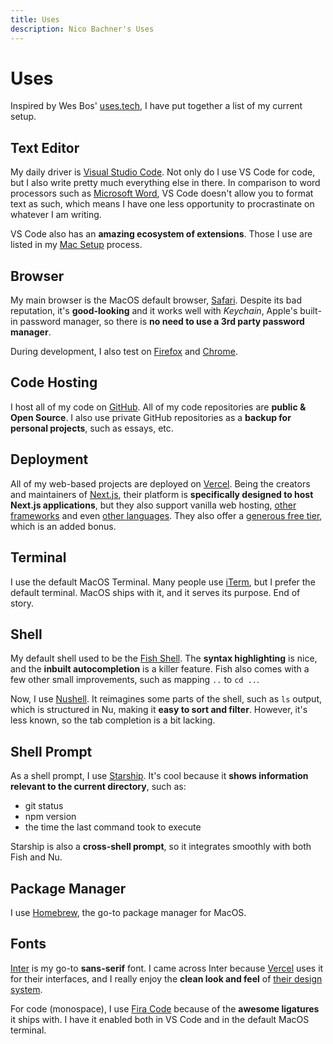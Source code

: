 ```yaml
---
title: Uses
description: Nico Bachner's Uses
---
```


# Uses

Inspired by Wes Bos' [uses.tech](https://uses.tech), I have put together a list of my current setup.

## Text Editor

My daily driver is [Visual Studio Code](https://code.visualstudio.com). Not only do I use VS Code for code, but I also write pretty much everything else in there. In comparison to word processors such as [Microsoft Word](https://products.office.com/en-us/word), VS Code doesn't allow you to format text as such, which means I have one less opportunity to procrastinate on whatever I am writing.

VS Code also has an **amazing ecosystem of extensions**. Those I use are listed in my [Mac Setup](/mac-setup) process.

## Browser

My main browser is the MacOS default browser, [Safari](https://www.apple.com/safari/). Despite its bad reputation, it's **good-looking** and it works well with _Keychain_, Apple's built-in password manager, so there is **no need to use a 3rd party password manager**.

During development, I also test on [Firefox](https://www.mozilla.org/en-US/firefox/) and [Chrome](https://www.google.com/chrome/).

## Code Hosting

I host all of my code on [GitHub](https://github.com). All of my code repositories are **public & Open Source**. I also use private GitHub repositories as a **backup for personal projects**, such as essays, etc.

## Deployment

All of my web-based projects are deployed on [Vercel](https://vercel.com). Being the creators and maintainers of [Next.js](https://nextjs.org), their platform is **specifically designed to host Next.js applications**, but they also support vanilla web hosting, [other frameworks](https://vercel.com/new/templates) and even [other languages](https://vercel.com/docs/serverless-functions/supported-languages). They also offer a [generous free tier](https://vercel.com/pricing), which is an added bonus.

## Terminal

I use the default MacOS Terminal. Many people use [iTerm](https://iterm2.com), but I prefer the default terminal. MacOS ships with it, and it serves its purpose. End of story.

## Shell

My default shell used to be the [Fish Shell](https://fishshell.com). The **syntax highlighting** is nice, and the **inbuilt autocompletion** is a killer feature. Fish also comes with a few other small improvements, such as mapping `..` to `cd ..`.

Now, I use [Nushell](https://www.nushell.sh). It reimagines some parts of the shell, such as `ls` output, which is structured in Nu, making it **easy to sort and filter**. However, it's less known, so the tab completion is a bit lacking.

## Shell Prompt

As a shell prompt, I use [Starship](https://starship.rs). It's cool because it **shows information relevant to the current directory**, such as:

-   git status
-   npm version
-   the time the last command took to execute

Starship is also a **cross-shell prompt**, so it integrates smoothly with both Fish and Nu.

## Package Manager

I use [Homebrew](https://brew.sh), the go-to package manager for MacOS.

## Fonts

[Inter](https://rsms.me/inter/) is my go-to **sans-serif** font. I came across Inter because [Vercel](https://vercel.com) uses it for their interfaces, and I really enjoy the **clean look and feel** of [their design system](https://vercel.com/design).

For code (monospace), I use [Fira Code](https://github.com/tonsky/FiraCode) because of the **awesome ligatures** it ships with. I have it enabled both in VS Code and in the default MacOS terminal.
